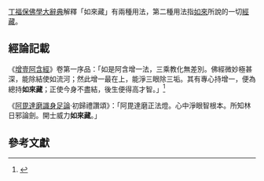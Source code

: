 {{Distinguish|如來藏經}}
{{refimprove|time=2017-07-30T07:33:32+00:00}}
{{佛教}}
{{for| 「佛性、法身、觉性」 |如來藏}}
[[丁福保|丁福保]][[佛學大辭典|佛學大辭典]]解釋「如來藏」有兩種用法，第二種用法指[[如來|如來]]所說的一切[[經藏|經藏]]。

==經論記載==
《[[增壹阿含經|增壹阿含經]]》卷第一序品：「如是阿含增一法，三乘教化無差別。佛經微妙極甚深，能除結使如流河；然此增一最在上，能淨三眼除三垢。其有專心持增一，便為總持'''如來藏'''；正使今身不盡結，後生便得高才智。」<ref>{{cite web
 |title        = 佛光山電子大藏經 阿含藏 增壹阿含經卷第一
 |publisher    = [[佛光山|佛光山]]文教基金會
 |url          = http://etext.fgs.org.tw/flipbooks/fgs01/11/index.html#p=86
 |access-date  = 2018-12-25
 |archive-url  = https://web.archive.org/web/20181226035426/http://etext.fgs.org.tw/flipbooks/fgs01/11/index.html#p=86
 |archive-date = 2018-12-26
 |dead-url     = no
}}</ref>

《[[阿毘達磨識身足論|阿毘達磨識身足論]]·初歸禮讚頌》：「阿毘達磨正法燈。心中淨眼智根本。所知林日邪論劍。開士威力'''如來藏'''。」

{{wikisource|佛學大辭典/如來藏}}

==參考文獻==
{{reflist}}

{{佛教小作品}}